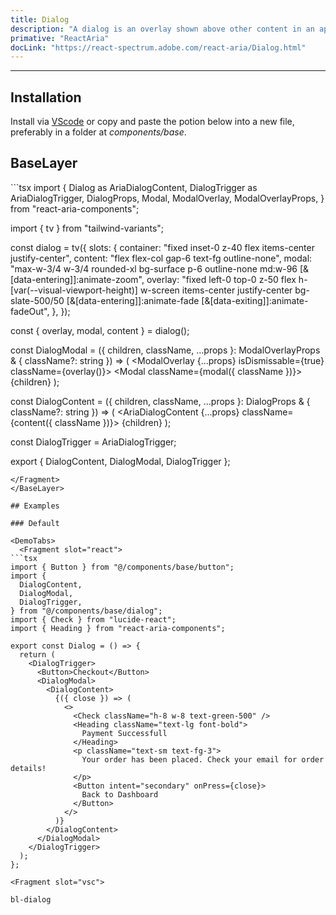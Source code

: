 ```yaml
---
title: Dialog
description: "A dialog is an overlay shown above other content in an application."
primative: "ReactAria"
docLink: "https://react-spectrum.adobe.com/react-aria/Dialog.html"
---
```

---

<MdxExample>
  <Dialog client:load/>
</MdxExample>

## Installation

Install via [VScode](/docs/getting-started/vsc) or copy and paste the potion below into a new file, preferably in a folder at _components/base_.

## BaseLayer

<BaseLayer>
<Fragment slot="contentSlot">
```tsx
import {
  Dialog as AriaDialogContent,
  DialogTrigger as AriaDialogTrigger,
  DialogProps,
  Modal,
  ModalOverlay,
  ModalOverlayProps,
} from "react-aria-components";

import { tv } from "tailwind-variants";

const dialog = tv({
  slots: {
    container: "fixed inset-0 z-40 flex items-center justify-center",
    content: "flex flex-col gap-6 text-fg outline-none",
    modal:
      "max-w-3/4 w-3/4 rounded-xl bg-surface p-6 outline-none md:w-96 [&[data-entering]]:animate-zoom",
    overlay:
      "fixed left-0 top-0 z-50 flex h-[var(--visual-viewport-height)] w-screen items-center justify-center bg-slate-500/50 [&[data-entering]]:animate-fade [&[data-exiting]]:animate-fadeOut",
  },
});

const { overlay, modal, content } = dialog();

const DialogModal = ({
  children,
  className,
  ...props
}: ModalOverlayProps & { className?: string }) => (
  <ModalOverlay {...props} isDismissable={true} className={overlay()}>
    <Modal className={modal({ className })}>{children}</Modal>
  </ModalOverlay>
);

const DialogContent = ({
  children,
  className,
  ...props
}: DialogProps & { className?: string }) => (
  <AriaDialogContent {...props} className={content({ className })}>
    {children}
  </AriaDialogContent>
);

const DialogTrigger = AriaDialogTrigger;

export { DialogContent, DialogModal, DialogTrigger };


```
</Fragment>
</BaseLayer>

## Examples

### Default 

<DemoTabs>
  <Fragment slot="react">
```tsx
import { Button } from "@/components/base/button";
import {
  DialogContent,
  DialogModal,
  DialogTrigger,
} from "@/components/base/dialog";
import { Check } from "lucide-react";
import { Heading } from "react-aria-components";

export const Dialog = () => {
  return (
    <DialogTrigger>
      <Button>Checkout</Button>
      <DialogModal>
        <DialogContent>
          {({ close }) => (
            <>
              <Check className="h-8 w-8 text-green-500" />
              <Heading className="text-lg font-bold">
                Payment Successfull
              </Heading>
              <p className="text-sm text-fg-3">
                Your order has been placed. Check your email for order details!
              </p>
              <Button intent="secondary" onPress={close}>
                Back to Dashboard
              </Button>
            </>
          )}
        </DialogContent>
      </DialogModal>
    </DialogTrigger>
  );
};

```
  </Fragment>

    <Fragment slot="vsc">
```bash
bl-dialog
```
  </Fragment>
</DemoTabs>


